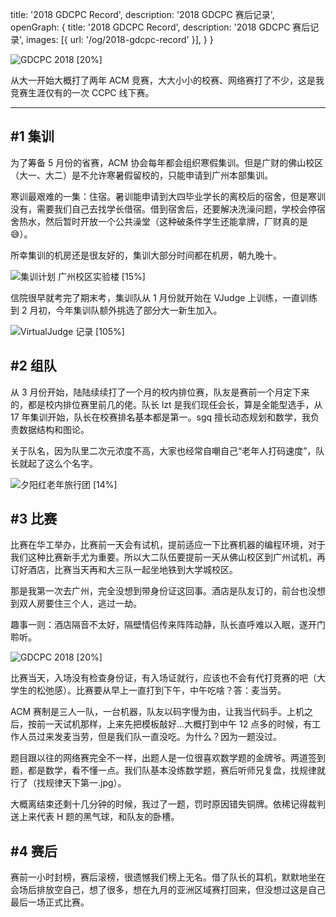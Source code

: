   title: '2018 GDCPC Record',
  description: '2018 GDCPC 赛后记录',
  openGraph: {
    title: '2018 GDCPC Record',
    description: '2018 GDCPC 赛后记录',
    images: [{ url: '/og/2018-gdcpc-record' }],
  }
}

![GDCPC 2018 [20%]](/images/2018-gdcpc-record/2018-05-05.jpg)

从大一开始大概打了两年 ACM 竞赛，大大小小的校赛、网络赛打了不少，这是我竞赛生涯仅有的一次 CCPC 线下赛。

---

## \#1 集训

为了筹备 5 月份的省赛，ACM 协会每年都会组织寒假集训。但是广财的佛山校区（大一、大二）是不允许寒暑假留校的，只能申请到广州本部集训。

寒训最艰难的一集：住宿。暑训能申请到大四毕业学长的离校后的宿舍，但是寒训没有，需要我们自己去找学长借宿。借到宿舍后，还要解决洗澡问题，学校会停宿舍热水，然后暂时开放一个公共澡堂（这种破条件学生还能拿牌，厂财真的是😅）。

所幸集训的机房还是很友好的，集训大部分时间都在机房，朝九晚十。

![集训计划 广州校区实验楼 [15%]](/images/2018-gdcpc-record/2018-02-07.jpg)

信院很早就考完了期末考，集训队从 1 月份就开始在 VJudge 上训练，一直训练到 2 月初，今年集训队额外挑选了部分大一新生加入。

![VirtualJudge 记录 [105%]](/images/2018-gdcpc-record/vjudge-record.png)

## \#2 组队

从 3 月份开始，陆陆续续打了一个月的校内排位赛，队友是赛前一个月定下来的，都是校内排位赛里前几的佬。队长 lzt 是我们现任会长，算是全能型选手，从 17 年集训开始，队长在校赛排名基本都是第一。sgq 擅长动态规划和数学，我负责数据结构和图论。

关于队名，因为队里二次元浓度不高，大家也经常自嘲自己“老年人打码速度”，队长就起了这么个名字。

![夕阳红老年旅行团 [14%]](/images/2018-gdcpc-record/2018-05-04.jpg)

## \#3 比赛

比赛在华工举办，比赛前一天会有试机，提前适应一下比赛机器的编程环境，对于我们这种比赛新手尤为重要。所以大二队伍要提前一天从佛山校区到广州试机，再订好酒店，比赛当天再和大三队一起坐地铁到大学城校区。

那是我第一次去广州，完全没想到带身份证这回事。酒店是队友订的，前台也没想到双人房要住三个人，逃过一劫。

趣事一则：酒店隔音不太好，隔壁情侣传来阵阵动静，队长直呼难以入眠，遂开门聆听。

![GDCPC 2018 [20%]](/images/2018-gdcpc-record/2018-05-05.jpg)

比赛当天，入场没有检查身份证，有入场证就行，应该也不会有代打竞赛的吧（大学生的松弛感）。比赛要从早上一直打到下午，中午吃啥？答：麦当劳。

ACM 赛制是三人一队，一台机器，队友以码字慢为由，让我当代码手。上机之后，按前一天试机那样，上来先把模板敲好...大概打到中午 12 点多的时候，有工作人员过来发麦当劳，但是我们队一直没吃。为什么？因为一题没过。

题目跟以往的网络赛完全不一样，出题人是一位很喜欢数学题的金牌爷。两道签到题，都是数学，看不懂一点。我们队基本没练数学题，赛后听师兄复盘，找规律就行了（找规律天下第一.jpg）。

大概离结束还剩十几分钟的时候，我过了一题，罚时原因错失铜牌。依稀记得裁判送上来代表 H 题的黑气球，和队友的卧槽。

## \#4 赛后

赛前一小时封榜，赛后滚榜，很遗憾我们榜上无名。借了队长的耳机，默默地坐在会场后排放空自己，想了很多，想在九月的亚洲区域赛打回来，但没想过这是自己最后一场正式比赛。